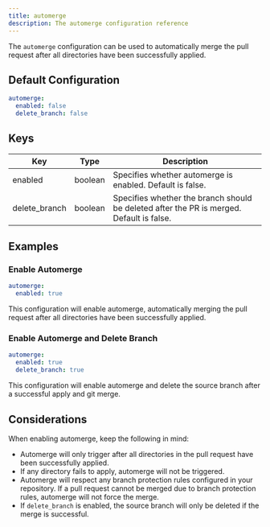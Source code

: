 ```yaml
---
title: automerge
description: The automerge configuration reference
---
```


The `automerge` configuration can be used to automatically merge the pull request after all directories have been successfully applied.

## Default Configuration
```yaml
automerge:
  enabled: false
  delete_branch: false
```

## Keys
| Key | Type | Description |
| --- | --- | --- |
| enabled | boolean | Specifies whether automerge is enabled. Default is false. |
| delete_branch | boolean | Specifies whether the branch should be deleted after the PR is merged. Default is false. |

## Examples
### Enable Automerge
```yaml
automerge:
  enabled: true
```
This configuration will enable automerge, automatically merging the pull request after all directories have been successfully applied.

### Enable Automerge and Delete Branch
```yaml
automerge:
  enabled: true
  delete_branch: true
```

This configuration will enable automerge and delete the source branch after a successful apply and git merge.

## Considerations
When enabling automerge, keep the following in mind:
- Automerge will only trigger after all directories in the pull request have been successfully applied.
- If any directory fails to apply, automerge will not be triggered.
- Automerge will respect any branch protection rules configured in your repository. If a pull request cannot be merged due to branch protection rules, automerge will not force the merge.
- If `delete_branch` is enabled, the source branch will only be deleted if the merge is successful.
